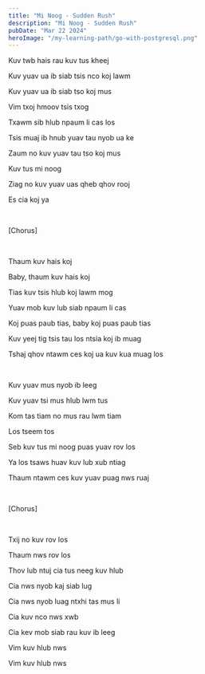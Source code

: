 ```yaml
---
title: "Mi Noog - Sudden Rush"
description: "Mi Noog - Sudden Rush"
pubDate: "Mar 22 2024"
heroImage: "/my-learning-path/go-with-postgresql.png"
---
```


Kuv twb hais rau kuv tus kheej

Kuv yuav ua ib siab tsis nco koj lawm

Kuv yuav ua ib siab tso koj mus

Vim txoj hmoov tsis txog

Txawm sib hlub npaum li cas los

Tsis muaj ib hnub yuav tau nyob ua ke

Zaum no kuv yuav tau tso koj mus

Kuv tus mi noog

Ziag no kuv yuav uas qheb qhov rooj

Es cia koj ya

<br />

[Chorus]

<br />

Thaum kuv hais koj

Baby, thaum kuv hais koj

Tias kuv tsis hlub koj lawm mog

Yuav mob kuv lub siab npaum li cas

Koj puas paub tias, baby koj puas paub tias

Kuv yeej tig tsis tau los ntsia koj ib muag

Tshaj qhov ntawm ces koj ua kuv kua muag los

<br />

Kuv yuav mus nyob ib leeg

Kuv yuav tsi mus hlub lwm tus

Kom tas tiam no mus rau lwm tiam

Los tseem tos

Seb kuv tus mi noog puas yuav rov los

Ya los tsaws huav kuv lub xub ntiag

Thaum ntawm ces kuv yuav puag nws ruaj

<br />

[Chorus]

<br />

Txij no kuv rov los

Thaum nws rov los

Thov lub ntuj cia tus neeg kuv hlub

Cia nws nyob kaj siab lug

Cia nws nyob luag ntxhi tas mus li

Cia kuv nco nws xwb

Cia kev mob siab rau kuv ib leeg

Vim kuv hlub nws

Vim kuv hlub nws
